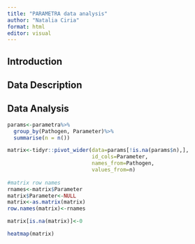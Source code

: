 ```yaml
---
title: "PARAMETRA data analysis"
author: "Natalia Ciria"
format: html
editor: visual
---
```


## Introduction

## Data Description

## Data Analysis

```r
params<-parametra%>%
  group_by(Pathogen, Parameter)%>%
  summarise(n = n())

matrix<-tidyr::pivot_wider(data=params[!is.na(params$n),],
                           id_cols=Parameter,
                           names_from=Pathogen,
                           values_from=n)
  
#matrix row names
rnames<-matrix$Parameter
matrix$Parameter<-NULL
matrix<-as.matrix(matrix)
row.names(matrix)<-rnames

matrix[is.na(matrix)]<-0

heatmap(matrix)  
```
